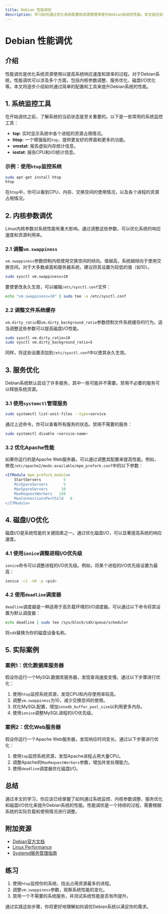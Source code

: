 ```yaml
---
title: Debian 性能调优
description: 学习如何通过优化系统配置和资源管理来提升Debian系统的性能。本文适合初学者，涵盖从基础到高级的性能调优技巧。
---
```


# Debian 性能调优

## 介绍

性能调优是优化系统资源使用以提高系统响应速度和效率的过程。对于Debian系统，性能调优可以涉及多个方面，包括内核参数调整、服务优化、磁盘I/O优化等。本文将逐步介绍如何通过简单的配置和工具来提升Debian系统的性能。

## 1. 系统监控工具

在开始调优之前，了解系统的当前状态是至关重要的。以下是一些常用的系统监控工具：

- **top**: 实时显示系统中各个进程的资源占用情况。
- **htop**: 一个增强版的`top`，提供更友好的界面和更多的功能。
- **vmstat**: 报告虚拟内存统计信息。
- **iostat**: 报告CPU和I/O统计信息。

### 示例：使用`htop`监控系统

```bash
sudo apt-get install htop
htop
```

在`htop`中，你可以看到CPU、内存、交换空间的使用情况，以及各个进程的资源占用情况。

## 2. 内核参数调优

Linux内核参数对系统性能有重大影响。通过调整这些参数，可以优化系统的响应速度和资源利用率。

### 2.1 调整`vm.swappiness`

`vm.swappiness`参数控制内核使用交换空间的倾向。值越高，系统越倾向于使用交换空间。对于大多数桌面和服务器系统，建议将其设置为较低的值（如10）。

```bash
sudo sysctl vm.swappiness=10
```

要使更改永久生效，可以编辑`/etc/sysctl.conf`文件：

```bash
echo "vm.swappiness=10" | sudo tee -a /etc/sysctl.conf
```

### 2.2 调整文件系统缓存

`vm.dirty_ratio`和`vm.dirty_background_ratio`参数控制文件系统缓存的行为。适当调整这些参数可以提高磁盘I/O性能。

```bash
sudo sysctl vm.dirty_ratio=10
sudo sysctl vm.dirty_background_ratio=5
```

同样，将这些设置添加到`/etc/sysctl.conf`中以使其永久生效。

## 3. 服务优化

Debian系统默认启动了许多服务，其中一些可能并不需要。禁用不必要的服务可以释放系统资源。

### 3.1 使用`systemctl`管理服务

```bash
sudo systemctl list-unit-files --type=service
```

通过上述命令，你可以查看所有服务的状态。禁用不需要的服务：

```bash
sudo systemctl disable <service-name>
```

### 3.2 优化Apache性能

如果你运行的是Apache Web服务器，可以通过调整其配置来提高性能。例如，修改`/etc/apache2/mods-available/mpm_prefork.conf`中的以下参数：

```apache
<IfModule mpm_prefork_module>
    StartServers          5
    MinSpareServers       5
    MaxSpareServers      10
    MaxRequestWorkers   150
    MaxConnectionsPerChild   0
</IfModule>
```

## 4. 磁盘I/O优化

磁盘I/O是系统性能的关键因素之一。通过优化磁盘I/O，可以显著提高系统的响应速度。

### 4.1 使用`ionice`调整进程I/O优先级

`ionice`命令可以调整进程的I/O优先级。例如，将某个进程的I/O优先级设置为最高：

```bash
ionice -c1 -n0 -p <pid>
```

### 4.2 使用`deadline`调度器

`deadline`调度器是一种适用于高负载环境的I/O调度器。可以通过以下命令将其设置为默认调度器：

```bash
echo deadline | sudo tee /sys/block/sdX/queue/scheduler
```

将`sdX`替换为你的磁盘设备名称。

## 5. 实际案例

### 案例1：优化数据库服务器

假设你运行一个MySQL数据库服务器，发现查询速度变慢。通过以下步骤进行优化：

1. 使用`htop`监控系统资源，发现CPU和内存使用率较高。
2. 调整`vm.swappiness`为10，减少交换空间的使用。
3. 优化MySQL配置，增加`innodb_buffer_pool_size`以利用更多内存。
4. 使用`ionice`调整MySQL进程的I/O优先级。

### 案例2：优化Web服务器

假设你运行一个Apache Web服务器，发现响应时间变长。通过以下步骤进行优化：

1. 使用`top`监控系统资源，发现Apache进程占用大量CPU。
2. 调整Apache的`MaxRequestWorkers`参数，增加并发处理能力。
3. 使用`deadline`调度器优化磁盘I/O。

## 总结

通过本文的学习，你应该已经掌握了如何通过系统监控、内核参数调整、服务优化和磁盘I/O优化来提升Debian系统的性能。性能调优是一个持续的过程，需要根据系统的实际负载和使用情况进行调整。

## 附加资源

- [Debian官方文档](https://www.debian.org/doc/)
- [Linux Performance](http://www.brendangregg.com/linuxperf.html)
- [Systemd服务管理指南](https://www.freedesktop.org/wiki/Software/systemd/)

## 练习

1. 使用`htop`监控你的系统，找出占用资源最多的进程。
2. 调整`vm.swappiness`参数，观察系统性能的变化。
3. 禁用一个不需要的系统服务，并测试系统性能是否有所提升。

通过实践这些步骤，你将更好地理解如何调优Debian系统以满足你的需求。